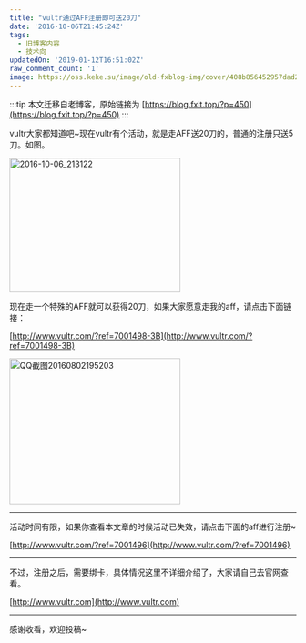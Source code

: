 ```yaml
---
title: "vultr通过AFF注册即可送20刀"
date: '2016-10-06T21:45:24Z'
tags:
  - 旧博客内容
  - 技术向
updatedOn: '2019-01-12T16:51:02Z'
raw_comment_count: '1'
image: https://oss.keke.su/image/old-fxblog-img/cover/408b856452957dad29bfe2bfc9ff07ce.png
---
```


:::tip
本文迁移自老博客，原始链接为 [https://blog.fxit.top/?p=450](https://blog.fxit.top/?p=450)
:::

vultr大家都知道吧~现在vultr有个活动，就是走AFF送20刀的，普通的注册只送5刀。如图。

<img  src="https://oss.keke.su/image/old-fxblog-img/4731bcdddcda89b4b9e8e61773e6baab.png" alt="2016-10-06_213122" width="300" height="236" />

现在走一个特殊的AFF就可以获得20刀，如果大家愿意走我的aff，请点击下面链接：

[http://www.vultr.com/?ref=7001498-3B](http://www.vultr.com/?ref=7001498-3B)

<img  src="https://oss.keke.su/image/old-fxblog-img/2dde1f202454a89e885ca4841db9765f.png" alt="QQ截图20160802195203" width="300" height="256" />

<hr />

活动时间有限，如果你查看本文章的时候活动已失效，请点击下面的aff进行注册~

[http://www.vultr.com/?ref=7001496](http://www.vultr.com/?ref=7001496)

<hr />

不过，注册之后，需要绑卡，具体情况这里不详细介绍了，大家请自己去官网查看。

[http://www.vultr.com](http://www.vultr.com)

<hr />

感谢收看，欢迎投稿~
